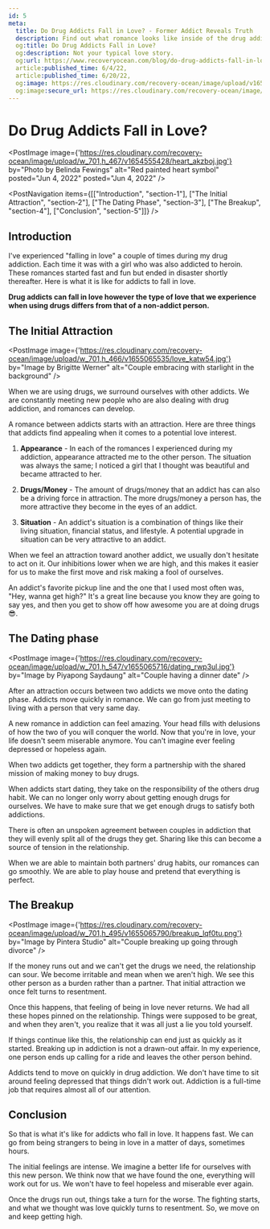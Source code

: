 ```yaml
---
id: 5
meta:
  title: Do Drug Addicts Fall in Love? - Former Addict Reveals Truth
  description: Find out what romance looks like inside of the drug addiction community.
  og:title: Do Drug Addicts Fall in Love?
  og:description: Not your typical love story.
  og:url: https://www.recoveryocean.com/blog/do-drug-addicts-fall-in-love
  article:published_time: 6/4/22,
  article:published_time: 6/20/22,
  og:image: https://res.cloudinary.com/recovery-ocean/image/upload/v1654555428/heart_akzboj.jpg
  og:image:secure_url: https://res.cloudinary.com/recovery-ocean/image/upload/v1654555428/heart_akzboj.jpg
---
```


# Do Drug Addicts Fall in Love?
<PostImage image={'https://res.cloudinary.com/recovery-ocean/image/upload/w_701,h_467/v1654555428/heart_akzboj.jpg'} by="Photo by Belinda Fewings" alt="Red painted heart symbol" posted="Jun 4, 2022" posted="Jun 4, 2022" />

<PostNavigation items={[["Introduction", "section-1"], ["The Initial Attraction", "section-2"], ["The Dating Phase", "section-3"], ["The Breakup", "section-4"], ["Conclusion", "section-5"]]} />

<span id="section-1"></span>
## Introduction

I've experienced "falling in love" a couple of times during my drug addiction. Each time it was with a girl who was also addicted to heroin. These romances started fast and fun but ended in disaster shortly thereafter. Here is what it is like for addicts to fall in love.

<strong>Drug addicts can fall in love however the type of love that we experience when using drugs differs from that of a non-addict person.</strong>

<span id="section-2"></span>
## The Initial Attraction

<PostImage image={'https://res.cloudinary.com/recovery-ocean/image/upload/w_701,h_466/v1655065535/love_katw54.jpg'} by="Image by Brigitte Werner" alt="Couple embracing with starlight in the background" />

When we are using drugs, we surround ourselves with other addicts. We are constantly meeting new people who are also dealing with drug addiction, and romances can develop.

A romance between addicts starts with an attraction. Here are three things that addicts find appealing when it comes to a potential love interest. 

1. **Appearance** - In each of the romances I experienced during my addiction, appearance attracted me to the other person. The situation was always the same; I noticed a girl that I thought was beautiful and became attracted to her.

2. **Drugs/Money** - The amount of drugs/money that an addict has can also be a driving force in attraction. The more drugs/money a person has, the more attractive they become in the eyes of an addict.

3. **Situation** - An addict's situation is a combination of things like their living situation, financial status, and lifestyle. A potential upgrade in situation can be very attractive to an addict. 

When we feel an attraction toward another addict, we usually don't hesitate to act on it. Our inhibitions lower when we are high, and this makes it easier for us to make the first move and risk making a fool of ourselves.

An addict's favorite pickup line and the one that I used most often was, "Hey, wanna get high?" It's a great line because you know they are going to say yes, and then you get to show off how awesome you are at doing drugs 😎.

<span id="section-3"></span>
## The Dating phase

<PostImage image={'https://res.cloudinary.com/recovery-ocean/image/upload/w_701,h_547/v1655065716/dating_rwp3ul.jpg'} by="Image by Piyapong Saydaung" alt="Couple having a dinner date" />

After an attraction occurs between two addicts we move onto the dating phase. Addicts move quickly in romance. We can go from just meeting to living with a person that very same day. 

A new romance in addiction can feel amazing. Your head fills with delusions of how the two of you will conquer the world. Now that you're in love, your life doesn't seem miserable anymore. You can't imagine ever feeling depressed or hopeless again.

When two addicts get together, they form a partnership with the shared mission of making money to buy drugs.

When addicts start dating, they take on the responsibility of the others drug habit. We can no longer only worry about getting enough drugs for ourselves. We have to make sure that we get enough drugs to satisfy both addictions. 

There is often an unspoken agreement between couples in addiction that they will evenly split all of the drugs they get. Sharing like this can become a source of tension in the relationship.

When we are able to maintain both partners' drug habits, our romances can go smoothly. We are able to play house and pretend that everything is perfect.

<span id="section-4"></span>
## The Breakup

<PostImage image={'https://res.cloudinary.com/recovery-ocean/image/upload/w_701,h_495/v1655065790/breakup_lqf0tu.png'} by="Image by Pintera Studio" alt="Couple breaking up going through divorce" />

If the money runs out and we can't get the drugs we need, the relationship can sour. We become irritable and mean when we aren't high. We see this other person as a burden rather than a partner. That initial attraction we once felt turns to resentment.

Once this happens, that feeling of being in love never returns. We had all these hopes pinned on the relationship. Things were supposed to be great, and when they aren't, you realize that it was all just a lie you told yourself. 

If things continue like this, the relationship can end just as quickly as it started. Breaking up in addiction is not a drawn-out affair. In my experience, one person ends up calling for a ride and leaves the other person behind.

Addicts tend to move on quickly in drug addiction. We don't have time to sit around feeling depressed that things didn't work out. Addiction is a full-time job that requires almost all of our attention.

<span id="section-5"></span>
## Conclusion

So that is what it's like for addicts who fall in love. It happens fast. We can go from being strangers to being in love in a matter of days, sometimes hours. 

The initial feelings are intense. We imagine a better life for ourselves with this new person. We think now that we have found the one, everything will work out for us. We won't have to feel hopeless and miserable ever again.

Once the drugs run out, things take a turn for the worse. The fighting starts, and what we thought was love quickly turns to resentment. So, we move on and keep getting high.